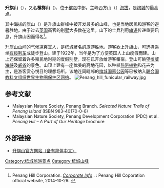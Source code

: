 {{Expand|time=2017-04-10T15:33:19+00:00}}
{{Infobox mountain
| Name             = 升旗山
| Photo            = view_from_penang_hill.jpg
| Photo size       = 
| Caption          = 从升旗山俯视[[亚依淡|亚依淡]]市区
| pushpin_map            = 槟城
| pushpin_label_position = top
| pushpin_map_caption    =
| pushpin_mapsize        =
| coordinates_ref        = 
| latd=5 |latm=25 |lats=28.50 |latNS=N
| longd=100 |longm=16 |longs=8.08 |longEW=E
| Elevation        = {{convert|833|m|ft|abbr=on}}
| Location         = [[槟岛|槟岛]]
| Range            = 
| Prominence       = 
| Parent peak      = 西方山
| Coordinates      = {{coord|5|25|28.50|N|100|16|8.08|E |region:MY_type:mountain |display=inline,title}}
| Topographic map  = 
| Type             = 
| Volcanic_Arc/Belt= 
| Age              = 
| Last eruption    = 
| First ascent     = 
| Easiest route    = 
| Grid_ref_UK      = 
| Grid_ref_Ireland = 
| Listing          = 
| Translation      = 
| Language         = 
| Pronunciation    = 
}}
'''升旗山'''（{{lang-ms|Bukit Bendera}}），又名'''檳榔山'''（{{lang-en|Penang Hill}})，位于[[槟岛|槟岛]]中部，主峰西方山（{{lang|en|Western Hill}}）[[海拔|海拔]]{{convert|833|m|ft}}，是[[槟城|槟城]]的最高点。

其中海拔{{convert|735|m|ft}}的旗山（{{lang|en|Flagstaff Hill}}）是升旗山群峰中被开发最多的山峰，也是当地居民和游客的避暑胜地。由于过去[[英国|英国]]高官的别墅大多数在这里，山下的士兵利用[[旗语|旗语]]传递重要讯息，升旗山因而得名<ref>Penang Hill Corporation. ''[http://www.penanghill.gov.my/index.php/about-us-3/corporate-info Corporate Info] {{Wayback|url=http://www.penanghill.gov.my/index.php/about-us-3/corporate-info |date=20150422221013 }}''. : Penang Hill Coporation official website, 2014-10-26.  {{en}}</ref>。

升旗山山间的气候凉爽宜人，是[[槟城|槟城]]著名的旅游胜地。游客欲上升旗山，可选择乘坐[[缆索铁路|有缆列车]]或徒步登山。{{le|升旗山缆车|Penang Hill Railway|有缆列车}}建于1922年，当年是为了方便英国人上山度假而建。山上还保留着许多殖民地时期的度假别墅，现在已开放给游客租宿。登山可眺望[[槟威海峡|槟威海峡]]及[[威省|威省]]的景色。山顶上建有一座优美的高地花园，以种植[[热带植物|热带植物]]和花卉为主，是游客赏心悦目的理想场所。该地连同毗邻的[[槟城国家公园|槟城国家公园]]等已被纳入[[联合国教科文组织|联合国教科文组织]][[世界生物圈保护区网络|世界生物圈保护区网络]]。
[[File:Penang_hill_funicular_railway.jpg|thumb]]

==参考文献==
{{reflist}}
{{reflistH}}
* Malaysian Nature Society, Penang Branch. ''Selected Nature Trails of Penang Island'' (ISBN 983-40170-0-6) {{en}}
* Malaysian Nature Society, Penang Development Corporation (PDC) et al. ''Penang Hill – A Part of Our Heritage'' brochure {{en}}
{{reflistF}}
==外部链接==
{{Portal box|马来西亚}}
*[http://www.penanghill.gov.my/ 升旗山官方网站（备有简体中文）]{{Wayback|url=http://www.penanghill.gov.my/ |date=20141021165147 }}

[[Category:槟城旅游景点|Category:槟城旅游景点]]
[[Category:槟城山峰|Category:槟城山峰]]